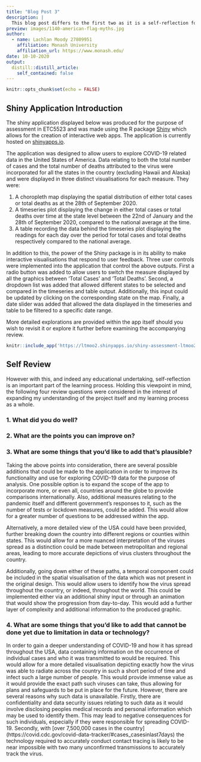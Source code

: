 ```yaml
---
title: "Blog Post 3"
description: |
  This blog post differs to the first two as it is a self-reflection focusing on a previously constructed shiny application, the purpose of which was to explore COVID-19 related data in the United States of America (USA). Rather than analysing the findings made possible by the app, a self-review of the analysis process will be undertaken focusing on four key questions.
preview: images/1140-american-flag-myths.jpg
author:
  - name: Lachlan Moody 27809951
    affiliation: Monash University
    affiliation_url: https://www.monash.edu/
date: 10-10-2020
output:
  distill::distill_article:
    self_contained: false
---
```


```r
knitr::opts_chunk$set(echo = FALSE)
```

## Shiny Application Introduction

The shiny application displayed below was produced for the purpose of assessment in ETC5523 and was made using the R package [Shiny]( https://shiny.rstudio.com/) which allows for the creation of interactive web apps. The application is currently hosted on [shinyapps.io](https://ltmoo2.shinyapps.io/shiny-assessment-ltmoo2/?_ga=2.89174936.2059005684.1602323177-246441122.1596523416).  

The application was designed to allow users to explore COVID-19 related data in the United States of America. Data relating to both the total number of cases and the total number of deaths attributed to the virus were incorporated for all the states in the country (excluding Hawaii and Alaska) and were displayed in three distinct visualisations for each measure. They were:  

1. A choropleth map displaying the spatial distribution of either total cases or total deaths as at the 28th of September 2020.  
2. A timeseries plot displaying the change in either total cases or total deaths over time at the state level between the 22nd of January and the 28th of September 2020, compared to the national average at the time.  
3. A table recording the data behind the timeseries plot displaying the readings for each day over the period for total cases and total deaths respectively compared to the national average.  

In addition to this, the power of the Shiny package is in its ability to make interactive visualisations that respond to user feedback. Three user controls were implemented into the application that control the above outputs. First a radio button was added to allow users to switch the measure displayed by all the graphics between ‘Total Cases’ and ‘Total Deaths’. Second, a dropdown list was added that allowed different states to be selected and compared in the timeseries and table output. Additionally, this input could be updated by clicking on the corresponding state on the map. Finally, a date slider was added that allowed the data displayed in the timeseries and table to be filtered to a specific date range.  

More detailed explorations are provided within the app itself should you wish to revisit it or explore it further before examining the accompanying review.

```r
knitr::include_app('https://ltmoo2.shinyapps.io/shiny-assessment-ltmoo2/', height = '1000px')
```

## Self Review

However with this, and indeed any educational undertaking, self-reflection is an important part of the learning process. Holding this viewpoint in mind, the following four review questions were considered in the interest of expanding my understanding of the project itself and my learning process as a whole.

### 1. What did you do well?



### 2. What are the points you can improve on?



### 3. What are some things that you’d like to add that’s plausible?
Taking the above points into consideration, there are several possible additions that could be made to the application in order to improve its functionality and use for exploring COVID-19 data for the purpose of analysis. One possible option is to expand the scope of the app to incorporate more, or even all, countries around the globe to provide comparisons internationally. Also, additional measures relating to the pandemic itself and different government’s responses to it, such as the number of tests or lockdown measures, could be added. This would allow for a greater number of questions to be addressed within the app.  

Alternatively, a more detailed view of the USA could have been provided, further breaking down the country into different regions or counties within states. This would allow for a more nuanced interpretation of the viruses spread as a distinction could be made between metropolitan and regional areas, leading to more accurate depictions of  virus clusters throughout the country.  

Additionally, going down either of these paths, a temporal component could be included in the spatial visualisation of the data which was not present in the original design. This would allow users to identify how the virus spread throughout the country, or indeed, throughout the world. This could be implemented either via an additional shiny input or through an animation that would show the progression from day-to-day. This would add a further layer of complexity and additional information to the produced graphic.  

### 4. What are some things that you’d like to add that cannot be done yet due to limitation in data or technology?
In order to gain a deeper understanding of COVID-19 and how it has spread throughout the USA, data containing information on the occurrence of individual cases and who it was transmitted to would be required. This would allow for a more detailed visualisation depicting exactly how the virus was able to radiate across the country in such a short period of time and infect such a large number of people. This would provide immense value as it would provide the exact path such viruses can take, thus allowing for plans and safeguards to be put in place for the future. However, there are several reasons why such data is unavailable. Firstly, there are confidentiality and data security issues relating to such data as it would involve disclosing peoples medical records and personal information which may be used to identify them. This may lead to negative consequences for such individuals, especially if they were responsible for spreading COVID-19. Secondly, with [over 7,500,000 cases in the country] (https://covid.cdc.gov/covid-data-tracker/#cases_casesinlast7days) the technology required to accurately conduct contact tracing is likely to be near impossible with two many unconfirmed transmissions to accurately track the virus. 




